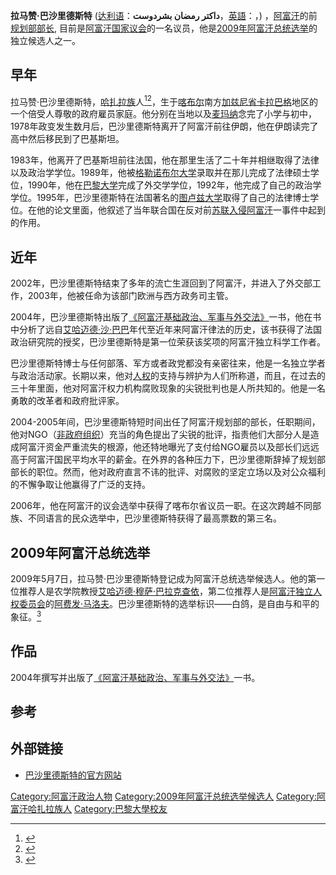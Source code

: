 {{Infobox Person
|name          = 拉马赞·巴沙里德斯特
|image         = Meeting with Dr Ramazan Bashardost member of the Afghan parliament.jpg
|image_size    = 
|alt           = 
|caption       = 
|birth_name    = 
|birth_date    = 1961
|birth_place   = [[阿富汗|阿富汗]][[喀布尔|喀布尔]]南方[[加兹尼省|加兹尼省]][[卡拉巴格|卡拉巴格]]地区
|death_date    = <!-- {{Death date and age|YYYY|MM|DD|YYYY|MM|DD}} -->
|death_place   = 
|body_discovered = 
|death_cause   = 
|resting_place = 
|resting_place_coordinates = <!-- {{coord|LAT|LONG|display=inline,title}} -->
|residence     = 
|nationality   = 
|ethnicity     = 
|citizenship   = 
|other_names   = 
|known_for     = [[阿富汗|阿富汗]]规划部部长
|education     = 
|alma_mater    = [[格勒诺布尔大学|格勒诺布尔大学]], [[巴黎大学|巴黎大学]], [[图卢兹大学|图卢兹大学]]
|employer      = 
|occupation    = 
|years_active  = 
|home_town     = 
|salary        = 
|networth      = 
|height        = 
|weight        = 
|title         = 
|term          = 
|predecessor   = 
|successor     = 
|party         = 
|opponents     = 
|boards        = 
|religion      = 
|spouse        = 
|partner       = 
|children      = 
|parents       = 
|relations     = 
|callsign      = 
|awards        = 
|signature     = 
|website       = [http://www.bashardost.org/ www.bashardost.org]
|footnotes     = 
|box_width     = 
}}
'''拉马赞·巴沙里德斯特''' ([[达利语|达利语]]：'''داکتر رمضان بشردوست'''，[[英語|英語]]：'''{{lang|en|Ramazan Bashardost}}'''，{{bd|1965年}}) ，[[阿富汗|阿富汗]]的前[[规划部部长|规划部部长]], 目前是[[阿富汗国家议会|阿富汗国家议会]]的一名议员，他是[[2009年阿富汗总统选举|2009年阿富汗总统选举]]的独立候选人之一。

== 早年 ==
拉马赞·巴沙里德斯特，[[哈扎拉族|哈扎拉族]]人<ref>{{Cite web |url=http://www.ramazanbashardost.com/spip.php?article49 |title=存档副本 |access-date=2009-08-23 |archive-url=https://web.archive.org/web/20090218141834/http://ramazanbashardost.com/spip.php?article49 |archive-date=2009-02-18 |dead-url=yes }}</ref><ref>{{Cite web |url=http://en.wikipedia.org/wiki/Ramazan_Bashardost |title=存档副本 |access-date=2009-08-23 |archive-date=2021-03-12 |archive-url=https://web.archive.org/web/20210312165750/http://en.wikipedia.org/wiki/Ramazan_Bashardost |dead-url=no }}</ref>，生于[[喀布尔|喀布尔]]南方[[加兹尼省|加兹尼省]][[卡拉巴格|卡拉巴格]]地区的一个倍受人尊敬的政府雇员家庭。他分别在当地以及[[麦玛纳|麦玛纳]]念完了小学与初中，1978年政变发生数月后，巴沙里德斯特离开了阿富汗前往伊朗，他在伊朗读完了高中然后移民到了巴基斯坦。

1983年，他离开了巴基斯坦前往法国，他在那里生活了二十年并相继取得了法律以及政治学学位。1989年，他被[[格勒诺布尔大学|格勒诺布尔大学]]录取并在那儿完成了法律硕士学位，1990年，他在[[巴黎大学|巴黎大学]]完成了外交学学位，1992年，他完成了自己的政治学学位。1995年，巴沙里德斯特在法国著名的[[图卢兹大学|图卢兹大学]]取得了自己的法律博士学位。在他的论文里面，他叙述了当年联合国在反对前[[阿富汗战争_(1979年)|苏联入侵阿富汗]]一事件中起到的作用。

== 近年 ==

2002年，巴沙里德斯特结束了多年的流亡生涯回到了阿富汗，并进入了外交部工作，2003年，他被任命为该部门欧洲与西方政务司主管。

2004年，巴沙里德斯特出版了[[《阿富汗基础政治、军事与外交法》|《阿富汗基础政治、军事与外交法》]]一书，他在书中分析了远自[[艾哈迈德·沙·巴巴|艾哈迈德·沙·巴巴]]年代至近年来阿富汗律法的历史，该书获得了法国政治研究院的授奖，巴沙里德斯特是第一位荣获该奖项的阿富汗独立科学工作者。

巴沙里德斯特博士与任何部落、军方或者政党都没有亲密往来，他是一名独立学者与政治活动家。长期以来，他对[[人权|人权]]的支持与辨护为人们所称道，而且，在过去的三十年里面，他对阿富汗权力机构腐败现象的尖锐批判也是人所共知的。他是一名勇敢的改革者和政府批评家。

2004-2005年间，巴沙里德斯特短时间出任了阿富汗规划部的部长，任职期间，他对NGO（[[非政府组织|非政府组织]]）充当的角色提出了尖锐的批评，指责他们大部分人是造成阿富汗资金严重流失的根源，他还特地曝光了支付给NGO雇员以及部长们远远高于阿富汗国民平均水平的薪金。在外界的各种压力下，巴沙里德斯辞掉了规划部部长的职位。然而，他对政府直言不讳的批评、对腐败的坚定立场以及对公众福利的不懈争取让他赢得了广泛的支持。

2006年，他在阿富汗的议会选举中获得了喀布尔省议员一职。在这次跨越不同部族、不同语言的民众选举中，巴沙里德斯特获得了最高票数的第三名。

== 2009年阿富汗总统选举 ==
2009年5月7日，拉马赞·巴沙里德斯特登记成为阿富汗总统选举候选人。他的第一位推荐人是农学院教授[[艾哈迈德·穆萨·巴拉克查依|艾哈迈德·穆萨·巴拉克查依]]，第二位推荐人是[[阿富汗独立人权委员会|阿富汗独立人权委员会]]的[[阿费发·马洛夫|阿费发·马洛夫]]。巴沙里德斯特的选举标识——白鸽，是自由与和平的象征。<ref>{{Cite web |url=http://www.kabulpress.org/my/spip.php?article3439 |title=存档副本 |access-date=2009-08-23 |archive-date=2016-03-09 |archive-url=https://web.archive.org/web/20160309221640/http://kabulpress.org/my/spip.php?article3439 |dead-url=yes }}</ref>

== 作品 ==
2004年撰写并出版了[[《阿富汗基础政治、军事与外交法》|《阿富汗基础政治、军事与外交法》]]一书。

== 参考 ==

<references/>

== 外部链接 ==
* [http://www.bashardost.org 巴沙里德斯特的官方网站] {{Wayback|url=http://www.bashardost.org/ |date=20080729040641 }}

{{DEFAULTSORT: Bashardost, Ramazan}}
[[Category:阿富汗政治人物|Category:阿富汗政治人物]]
[[Category:2009年阿富汗总统选举候选人|Category:2009年阿富汗总统选举候选人]]
[[Category:阿富汗哈扎拉族人|Category:阿富汗哈扎拉族人]]
[[Category:巴黎大學校友|Category:巴黎大學校友]]